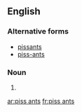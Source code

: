 ==English==

===Alternative forms===
* [[pissants]]
* [[piss-ants]]

===Noun===
{{head|en|plural}}

# {{plural of|piss ant|lang=en}}

[[ar:piss ants]]
[[fr:piss ants]]
